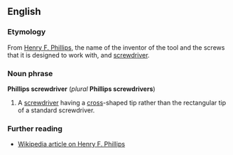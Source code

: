 ==English==
===Etymology===
From [[w:Henry F. Phillips|Henry F. Phillips]], the name of the inventor of the tool and the screws that it is designed to work with, and [[screwdriver]].

===Noun phrase===
'''Phillips screwdriver''' (''plural'' '''Phillips screwdrivers''')

#A [[screwdriver]] having a [[cross]]-shaped tip rather than the rectangular tip of a standard screwdriver.

===Further reading===
*[[w:Henry F. Phillips|Wikipedia article on Henry F. Phillips]]